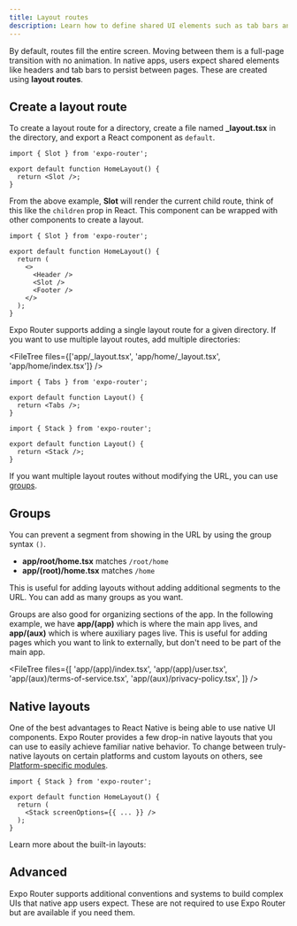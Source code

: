 ```yaml
---
title: Layout routes
description: Learn how to define shared UI elements such as tab bars and headers.
---
```




By default, routes fill the entire screen. Moving between them is a full-page transition with no animation. In native apps, users expect shared elements like headers and tab bars to persist between pages. These are created using **layout routes**.

## Create a layout route

To create a layout route for a directory, create a file named **\_layout.tsx** in the directory, and export a React component as `default`.

```tsx app/home/_layout.tsx
import { Slot } from 'expo-router';

export default function HomeLayout() {
  return <Slot />;
}
```

From the above example, **Slot** will render the current child route, think of this like the `children` prop in React. This component can be wrapped with other components to create a layout.

```tsx app/home/_layout.tsx
import { Slot } from 'expo-router';

export default function HomeLayout() {
  return (
    <>
      <Header />
      <Slot />
      <Footer />
    </>
  );
}
```

Expo Router supports adding a single layout route for a given directory. If you want to use multiple layout routes, add multiple directories:

<FileTree files={['app/_layout.tsx', 'app/home/_layout.tsx', 'app/home/index.tsx']} />

```tsx app/_layout.tsx
import { Tabs } from 'expo-router';

export default function Layout() {
  return <Tabs />;
}
```

```tsx app/home/_layout.tsx
import { Stack } from 'expo-router';

export default function Layout() {
  return <Stack />;
}
```

If you want multiple layout routes without modifying the URL, you can use [groups](#groups).

## Groups

You can prevent a segment from showing in the URL by using the group syntax `()`.

- **app/root/home.tsx** matches `/root/home`
- **app/(root)/home.tsx** matches `/home`

This is useful for adding layouts without adding additional segments to the URL. You can add as many groups as you want.

Groups are also good for organizing sections of the app. In the following example, we have **app/(app)** which is where the main app lives, and **app/(aux)** which is where auxiliary pages live. This is useful for adding pages which you want to link to externally, but don't need to be part of the main app.

<FileTree
  files={[
    'app/(app)/index.tsx',
    'app/(app)/user.tsx',
    'app/(aux)/terms-of-service.tsx',
    'app/(aux)/privacy-policy.tsx',
  ]}
/>

## Native layouts

One of the best advantages to React Native is being able to use native UI components. Expo Router provides a few drop-in native layouts that you can use to easily achieve familiar native behavior. To change between truly-native layouts on certain platforms and custom layouts on others, see [Platform-specific modules](/router/advanced/platform-specific-modules).

```tsx app/home/_layout.tsx
import { Stack } from 'expo-router';

export default function HomeLayout() {
  return (
    <Stack screenOptions={{ ... }} />
  );
}
```

Learn more about the built-in layouts:

<BoxLink
  title="Stack navigation"
  Icon={BookOpen02Icon}
  description="Render a stack of screens like a deck of cards with a header on top. This is a native stack navigator that uses native animations and gestures."
  href="/router/advanced/stack"
/>

<BoxLink
  title="Tab navigation"
  Icon={BookOpen02Icon}
  description="Render screens with a tab bar below them."
  href="/router/advanced/tabs"
/>

<BoxLink
  title="Drawers"
  Icon={BookOpen02Icon}
  description="Add a drawer which can be pulled over the current context."
  href="/router/advanced/drawer"
/>

<BoxLink
  title="Modals"
  Icon={BookOpen02Icon}
  description="Implement native modals which float over the current context."
  href="/router/advanced/modals"
/>

## Advanced

Expo Router supports additional conventions and systems to build complex UIs that native app users expect. These are not required to use Expo Router but are available if you need them.

<BoxLink
  title="Nesting navigators"
  Icon={BookOpen02Icon}
  description="Add multiple layouts to a route."
  href="/router/advanced/nesting-navigators"
/>

<BoxLink
  title="Shared Routes"
  Icon={BookOpen02Icon}
  description="Create routes which appear in multiple places simultaneously, while using the same URL."
  href="/router/advanced/shared-routes"
/>
